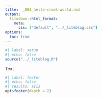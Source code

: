 ```yaml
---
title:  _001_hello-cruel-world.rmd
output:
  litedown::html_format:
    meta:
      css: ["default", "../_liteblog.css"]
options:
  toc: true
---
```


```r
#| label: setup
#| echo: false
source("../_liteblog.R")
```

Text

```r
#| label: footer
#| echo: false
#| results: asis
opt$footer(depth = 2)
```

